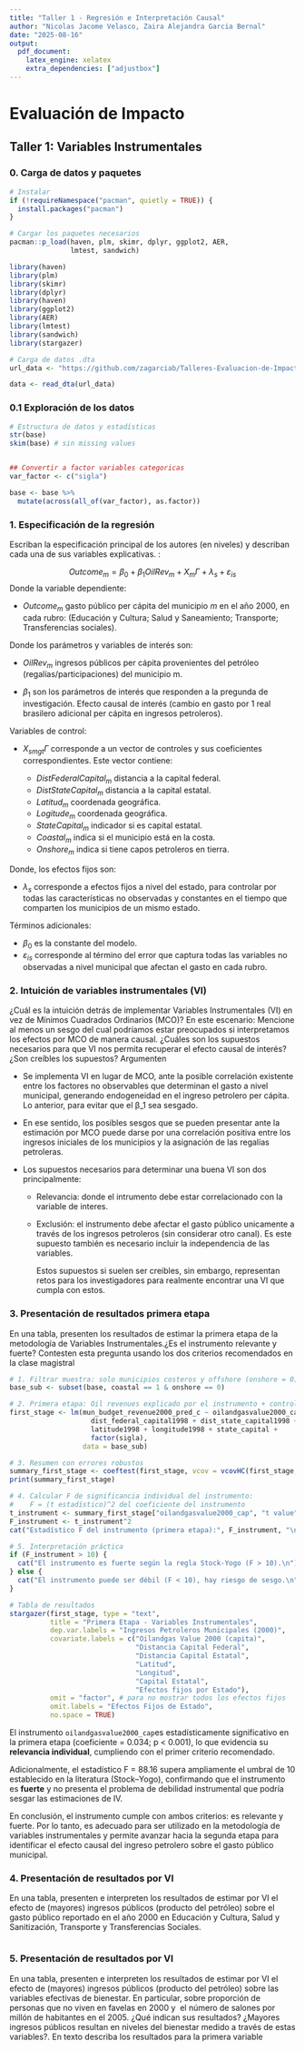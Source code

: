 ```yaml
---
title: "Taller 1 - Regresión e Interpretación Causal"
author: "Nicolas Jacome Velasco, Zaira Alejandra Garcia Bernal"
date: "2025-08-16"
output:
  pdf_document:
    latex_engine: xelatex
    extra_dependencies: ["adjustbox"]
---
```


# Evaluación de Impacto

## Taller 1: Variables Instrumentales

### 0. Carga de datos y paquetes

```r
# Instalar 
if (!requireNamespace("pacman", quietly = TRUE)) {
  install.packages("pacman")
}

# Cargar los paquetes necesarios
pacman::p_load(haven, plm, skimr, dplyr, ggplot2, AER,
               lmtest, sandwich)

library(haven)
library(plm)
library(skimr)
library(dplyr)
library(haven)
library(ggplot2)
library(AER)
library(lmtest)
library(sandwich)
library(stargazer)
```

```r
# Carga de datos .dta
url_data <- "https://github.com/zagarciab/Talleres-Evaluacion-de-Impacto/raw/main/3.%20Data/oil_windfall_sin10perc.dta"

data <- read_dta(url_data)
```

### 0.1 Exploración de los datos

```r
# Estructura de datos y estadísticas
str(base)
skim(base) # sin missing values


## Convertir a factor variables categoricas
var_factor <- c("sigla")

base <- base %>%
  mutate(across(all_of(var_factor), as.factor))
```

### 1. Especificación de la regresión

Escriban la especificación principal de los autores (en niveles) y describan cada una de sus variables explicativas. :

$$Outcome_{m}=β_0+β_1 OilRev_{m}+X_{m}Γ+λ_s+ ε_{is}$$ Donde la variable dependiente:

-   $Outcome_{m}$ gasto público per cápita del municipio *m* en el año 2000, en cada rubro: (Educación y Cultura; Salud y Saneamiento; Transporte; Transferencias sociales).

Donde los parámetros y variables de interés son:

-   $OilRev_{m}$ ingresos públicos per cápita provenientes del petróleo (regalías/participaciones) del municipio m.

-   $β_1$ son los parámetros de interés que responden a la pregunda de investigación. Efecto causal de interés (cambio en gasto por 1 real brasilero adicional per cápita en ingresos petroleros).

Variables de control:

-   $X_{smgt}Γ$ corresponde a un vector de controles y sus coeficientes correspondientes. Este vector contiene:

    -   $DistFederalCapital_{m}$ distancia a la capital federal.
    -   $DistStateCapital_{m}$ distancia a la capital estatal.
    -   $Latitud_{m}$ coordenada geográfica.
    -   $Logitude_{m}$ coordenada geográfica.
    -   $StateCapital_{m}$ indicador si es capital estatal.
    -   $Coastal_{m}$ indica si el municipio está en la costa.
    -   $Onshore_{m}$ indica si tiene capos petroleros en tierra.

Donde, los efectos fijos son:

-   $λ_s$ corresponde a efectos fijos a nivel del estado, para controlar por todas las características no observadas y constantes en el tiempo que comparten los municipios de un mismo estado.

Términos adicionales:

-   $β_0$ es la constante del modelo.
-   $ε_{is}$ corresponde al término del error que captura todas las variables no observadas a nivel municipal que afectan el gasto en cada rubro.

### 2. Intuición de variables instrumentales (VI)

¿Cuál es la intuición detrás de implementar Variables Instrumentales (VI) en vez de Mínimos Cuadrados Ordinarios (MCO)? En este escenario: Mencione al menos un sesgo del cual podríamos estar preocupados si interpretamos los efectos por MCO de manera causal. ¿Cuáles son los supuestos necesarios para que VI nos permita recuperar el efecto causal de interés? ¿Son creíbles los supuestos? Argumenten

-   Se implementa VI en lugar de MCO, ante la posible correlación existente entre los factores no observables que determinan el gasto a nivel municipal, generando endogeneidad en el ingreso petrolero per cápita. Lo anterior, para evitar que el β_1 sea sesgado.

-   En ese sentido, los posibles sesgos que se pueden presentar ante la estimación por MCO puede darse por una correlación positiva entre los ingresos iniciales de los municipios y la asignación de las regalías petroleras.

-   Los supuestos necesarios para determinar una buena VI son dos principalmente:

    -   Relevancia: donde el intrumento debe estar correlacionado con la variable de interes.

    -   Exclusión: el instrumento debe afectar el gasto público unicamente a través de los ingresos petroleros (sin considerar otro canal). Es este supuesto también es necesario incluir la independencia de las variables.

        Estos supuestos si suelen ser creibles, sin embargo, representan retos para los investigadores para realmente encontrar una VI que cumpla con estos.

### 3. Presentación de resultados primera etapa

En una tabla, presenten los resultados de estimar la primera etapa de la metodología de Variables Instrumentales.¿Es el instrumento relevante y fuerte? Contesten esta pregunta usando los dos criterios recomendados en la clase magistral

```r
# 1. Filtrar muestra: solo municipios costeros y offshore (onshore = 0)
base_sub <- subset(base, coastal == 1 & onshore == 0)

# 2. Primera etapa: Oil revenues explicado por el instrumento + controles
first_stage <- lm(mun_budget_revenue2000_pred_c ~ oilandgasvalue2000_cap + 
                    dist_federal_capital1998 + dist_state_capital1998 +
                    latitude1998 + longitude1998 + state_capital +
                    factor(sigla),
                  data = base_sub)

# 3. Resumen con errores robustos
summary_first_stage <- coeftest(first_stage, vcov = vcovHC(first_stage, type = "HC1"))
print(summary_first_stage)

# 4. Calcular F de significancia individual del instrumento:
#    F = (t estadístico)^2 del coeficiente del instrumento
t_instrument <- summary_first_stage["oilandgasvalue2000_cap", "t value"]
F_instrument <- t_instrument^2
cat("Estadístico F del instrumento (primera etapa):", F_instrument, "\n")

# 5. Interpretación práctica
if (F_instrument > 10) {
  cat("El instrumento es fuerte según la regla Stock-Yogo (F > 10).\n")
} else {
  cat("El instrumento puede ser débil (F < 10), hay riesgo de sesgo.\n")
}

# Tabla de resultados
stargazer(first_stage, type = "text",
          title = "Primera Etapa - Variables Instrumentales",
          dep.var.labels = "Ingresos Petroleros Municipales (2000)",
          covariate.labels = c("Oilandgas Value 2000 (capita)",
                               "Distancia Capital Federal",
                               "Distancia Capital Estatal",
                               "Latitud",
                               "Longitud",
                               "Capital Estatal",
                               "Efectos fijos por Estado"),
          omit = "factor", # para no mostrar todos los efectos fijos
          omit.labels = "Efectos Fijos de Estado",
          no.space = TRUE)
```

El instrumento `oilandgasvalue2000_cap`es estadísticamente significativo en la primera etapa (coeficiente = 0.034; p \< 0.001), lo que evidencia su **relevancia individual**, cumpliendo con el primer criterio recomendado.

Adicionalmente, el estadístico F = 88.16 supera ampliamente el umbral de 10 establecido en la literatura (Stock–Yogo), confirmando que el instrumento es **fuerte** y no presenta el problema de debilidad instrumental que podría sesgar las estimaciones de IV.

En conclusión, el instrumento cumple con ambos criterios: es relevante y fuerte. Por lo tanto, es adecuado para ser utilizado en la metodología de variables instrumentales y permite avanzar hacia la segunda etapa para identificar el efecto causal del ingreso petrolero sobre el gasto público municipal.

### 4. Presentación de resultados por VI

En una tabla, presenten e interpreten los resultados de estimar por VI el efecto de (mayores) ingresos públicos (producto del petróleo) sobre el gasto público reportado en el año 2000 en Educación y Cultura, Salud y Sanitización, Transporte y Transferencias Sociales.

```r

```

### 5. Presentación de resultados por VI

En una tabla, presenten e interpreten los resultados de estimar por VI el efecto de (mayores) ingresos públicos (producto del petróleo) sobre las variables efectivas de bienestar. En particular, sobre proporción de personas que no viven en favelas en 2000 y  el número de salones por millón de habitantes en el 2005. ¿Qué indican sus resultados? ¿Mayores ingresos públicos resultan en niveles del bienestar medido a través de estas variables?. En texto describa los resultados para la primera variable

```r

```
